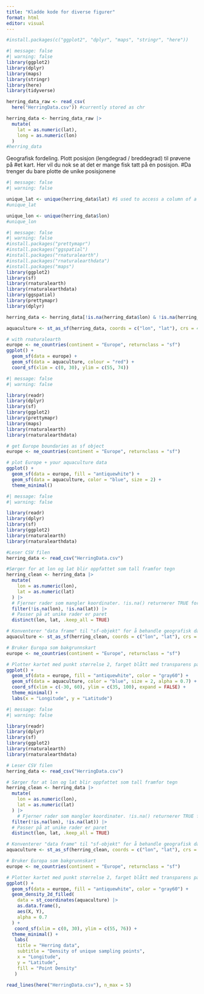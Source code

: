 ```yaml
---
title: "Kladde kode for diverse figurer"
format: html
editor: visual
---
```


```r
#install.packages(c("ggplot2", "dplyr", "maps", "stringr", "here"))
```

```r
#| message: false
#| warning: false
library(ggplot2)
library(dplyr)
library(maps)
library(stringr)
library(here)
library(tidyverse)

herring_data_raw <- read_csv(
  here("HerringData.csv")) #currently stored as chr

herring_data <- herring_data_raw |> 
  mutate(
    lat = as.numeric(lat),
    long = as.numeric(lon)
  )
#herring_data
```

Geografisk fordeling. Plott posisjon (lengdegrad / breddegrad) til prøvene på #et kart. Her vil du nok se at det er mange fisk tatt på én posisjon. #Da trenger du bare plotte de unike posisjonene

```r
#| message: false
#| warning: false

unique_lat <- unique(herring_data$lat) #$ used to access a column of a data frame
#unique_lat

unique_lon <- unique(herring_data$lon)
#unique_lon
```

```r
#| message: false
#| warning: false
#install.packages("prettymapr")
#install.packages("ggspatial")
#install.packages("rnaturalearth")
#install.packages("rnaturalearthdata")
#install.packages("maps")
library(ggplot2)
library(sf)
library(rnaturalearth)
library(rnaturalearthdata)
library(ggspatial)
library(prettymapr)
library(dplyr)

herring_data <- herring_data[!is.na(herring_data$lon) & !is.na(herring_data$lat), ]

aquaculture <- st_as_sf(herring_data, coords = c("lon", "lat"), crs = 4326)

# with rnaturalearth
europe <- ne_countries(continent = "Europe", returnclass = "sf")
ggplot() +
  geom_sf(data = europe) +
  geom_sf(data = aquaculture, colour = "red") +
  coord_sf(xlim = c(0, 30), ylim = c(55, 74))
```

```r
#| message: false
#| warning: false

library(readr)
library(dplyr)
library(sf)
library(ggplot2)
library(prettymapr)
library(maps)
library(rnaturalearth)
library(rnaturalearthdata)

# get Europe boundaries as sf object
europe <- ne_countries(continent = "Europe", returnclass = "sf")

# plot Europe + your aquaculture data
ggplot() +
  geom_sf(data = europe, fill = "antiquewhite") +
  geom_sf(data = aquaculture, color = "blue", size = 2) +
  theme_minimal()

```

```r
#| message: false
#| warning: false

library(readr)
library(dplyr)
library(sf)
library(ggplot2)
library(rnaturalearth)
library(rnaturalearthdata)

#Leser CSV filen
herring_data <- read_csv("HerringData.csv")

#Sørger for at lon og lat blir oppfattet som tall framfor tegn
herring_clean <- herring_data |> 
  mutate(
    lon = as.numeric(lon),
    lat = as.numeric(lat)
  ) |> 
  # Fjerner rader som mangler koordinater. !is.na() returnerer TRUE for gyldige rader
  filter(!is.na(lon), !is.na(lat)) |> 
  # Passer på at unike rader er paret
  distinct(lon, lat, .keep_all = TRUE)

# Konventerer "data frame" til "sf-objekt" for å behandle geografisk data
aquaculture <- st_as_sf(herring_clean, coords = c("lon", "lat"), crs = 4326)

# Bruker Europa som bakgrunnskart
europe <- ne_countries(continent = "Europe", returnclass = "sf")

# Plotter kartet med punkt størrelse 2, farget blått med transparens på 0.7
ggplot() +
  geom_sf(data = europe, fill = "antiquewhite", color = "gray60") +
  geom_sf(data = aquaculture, color = "blue", size = 2, alpha = 0.7) +
  coord_sf(xlim = c(-30, 60), ylim = c(35, 100), expand = FALSE) +
  theme_minimal() +
  labs(x = "Longitude", y = "Latitude")
```

```r
#| message: false
#| warning: false

library(readr)
library(dplyr)
library(sf)
library(ggplot2)
library(rnaturalearth)
library(rnaturalearthdata)

# Leser CSV filen
herring_data <- read_csv("HerringData.csv")

# Sørger for at lon og lat blir oppfattet som tall framfor tegn
herring_clean <- herring_data |> 
  mutate(
    lon = as.numeric(lon),
    lat = as.numeric(lat)
  ) |> 
    # Fjerner rader som mangler koordinater. !is.na() returnerer TRUE for gyldige rader
  filter(!is.na(lon), !is.na(lat)) |> 
  # Passer på at unike rader er paret
  distinct(lon, lat, .keep_all = TRUE)

# Konventerer "data frame" til "sf-objekt" for å behandle geografisk data
aquaculture <- st_as_sf(herring_clean, coords = c("lon", "lat"), crs = 4326)

# Bruker Europa som bakgrunnskart
europe <- ne_countries(continent = "Europe", returnclass = "sf")

# Plotter kartet med punkt størrelse 2, farget blått med transparens på 0.7
ggplot() +
  geom_sf(data = europe, fill = "antiquewhite", color = "gray60") +
  geom_density_2d_filled(
    data = st_coordinates(aquaculture) |>  
    as.data.frame(),
    aes(X, Y),
    alpha = 0.7
  ) +
   coord_sf(xlim = c(0, 30), ylim = c(55, 76)) +
  theme_minimal() +
   labs(
    title = "Herring data",
    subtitle = "Density of unique sampling points",
    x = "Longitude",
    y = "Latitude",
    fill = "Point Density"
   )

```

```r
read_lines(here("HerringData.csv"), n_max = 5)

```
